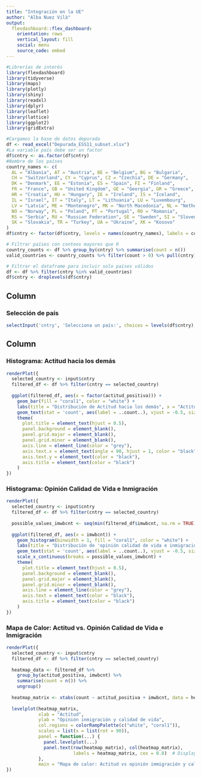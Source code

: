 ```yaml
---
title: "Integración en la UE" 
author: "Alba Nuez Vilà"
output: 
  flexdashboard::flex_dashboard:
    orientation: rows
    vertical_layout: fill
    social: menu
    source_code: embed
---
```


```r
#Librerías de interés
library(flexdashboard)
library(tidyverse)
library(maps)
library(plotly)
library(shiny)
library(readxl)
library(dplyr)
library(leaflet)
library(lattice)
library(ggplot2)
library(gridExtra)
```

```r
#Cargamos la base de datos depurada
df <- read_excel("Depurada_ESS11_subset.xlsx")
#La variable país debe ser un factor
df$cntry <- as.factor(df$cntry)
#Nombre de los países
country_names <- c(
  AL = "Albania", AT = "Austria", BE = "Belgium", BG = "Bulgaria", 
  CH = "Switzerland", CY = "Cyprus", CZ = "Czechia", DE = "Germany", 
  DK = "Denmark", EE = "Estonia", ES = "Spain", FI = "Finland", 
  FR = "France", GB = "United Kingdom", GE = "Georgia", GR = "Greece", 
  HR = "Croatia", HU = "Hungary", IE = "Ireland", IS = "Iceland", 
  IL = "Israel", IT = "Italy", LT = "Lithuania", LU = "Luxembourg", 
  LV = "Latvia", ME = "Montenegro", MK = "North Macedonia", NL = "Netherlands", 
  NO = "Norway", PL = "Poland", PT = "Portugal", RO = "Romania", 
  RS = "Serbia", RU = "Russian Federation", SE = "Sweden", SI = "Slovenia", 
  SK = "Slovakia", TR = "Turkey", UA = "Ukraine", XK = "Kosovo"
)
df$cntry <- factor(df$cntry, levels = names(country_names), labels = country_names)

# Filtrar países con conteos mayores que 0
country_counts <- df %>% group_by(cntry) %>% summarise(count = n())
valid_countries <- country_counts %>% filter(count > 0) %>% pull(cntry)

# Filtrar el dataframe para incluir solo países válidos
df <- df %>% filter(cntry %in% valid_countries)
df$cntry <- droplevels(df$cntry)
```


Column {.sidebar}
-----------------------------------------------------------------------

### Selección de país

```r
selectInput('cntry', 'Selecciona un país:', choices = levels(df$cntry), selected = levels(df$cntry)[1])
```

Column {data-width=100}
-----------------------------------------------------------------------

### Histograma: Actitud hacia los demás

```r
renderPlot({
  selected_country <- input$cntry
  filtered_df <- df %>% filter(cntry == selected_country)
  
  ggplot(filtered_df, aes(x = factor(actitud_positiva))) +
    geom_bar(fill = "coral1", color = "white") +
    labs(title = "Distribución de Actitud hacia los demás", x = "Actitud", y = "Frecuencia") +
    geom_text(stat = 'count', aes(label = ..count..), vjust = -0.5, size = 3) +
    theme(
      plot.title = element_text(hjust = 0.5),
      panel.background = element_blank(),
      panel.grid.major = element_blank(),
      panel.grid.minor = element_blank(),
      axis.line = element_line(color = "grey"),
      axis.text.x = element_text(angle = 90, hjust = 1, color = "black"),  # Rotate x-axis labels 90 degrees
      axis.text.y = element_text(color = "black"),
      axis.title = element_text(color = "black")
    )
})
```

### Histograma: Opinión Calidad de Vida e Inmigración

```r
renderPlot({
  selected_country <- input$cntry
  filtered_df <- df %>% filter(cntry == selected_country)
  
  possible_values_imwbcnt <- seq(min(filtered_df$imwbcnt, na.rm = TRUE), max(filtered_df$imwbcnt, na.rm = TRUE), by = 1)
  
  ggplot(filtered_df, aes(x = imwbcnt)) +
    geom_histogram(binwidth = 1, fill = "coral1", color = "white") +
    labs(title = "Distribución de 'opinión calidad de vida e inmigración'", x = "Impacto en calidad de vida", y = "Frecuencia") +
    geom_text(stat = 'count', aes(label = ..count..), vjust = -0.5, size = 3) +
    scale_x_continuous(breaks = possible_values_imwbcnt) +
    theme(
      plot.title = element_text(hjust = 0.5),
      panel.background = element_blank(),
      panel.grid.major = element_blank(),
      panel.grid.minor = element_blank(),
      axis.line = element_line(color = "grey"),
      axis.text = element_text(color = "black"),
      axis.title = element_text(color = "black")
    )
})
```

### Mapa de Calor: Actitud vs. Opinión Calidad de Vida e Inmigración

```r
renderPlot({
  selected_country <- input$cntry
  filtered_df <- df %>% filter(cntry == selected_country)
  
  heatmap_data <- filtered_df %>%
    group_by(actitud_positiva, imwbcnt) %>%
    summarise(count = n()) %>%
    ungroup()
  
  heatmap_matrix <- xtabs(count ~ actitud_positiva + imwbcnt, data = heatmap_data)
  
  levelplot(heatmap_matrix, 
            xlab = "Actitud", 
            ylab = "Opinión inmigración y calidad de vida", 
            col.regions = colorRampPalette(c("white", "coral1")),
            scales = list(x = list(rot = 90)),
            panel = function(...) {
              panel.levelplot(...)
              panel.text(row(heatmap_matrix), col(heatmap_matrix), 
                         labels = heatmap_matrix, cex = 0.8)  # Display absolute counts
            },
            main = "Mapa de calor: Actitud vs opinión immigración y calidad de vida")
})
```


